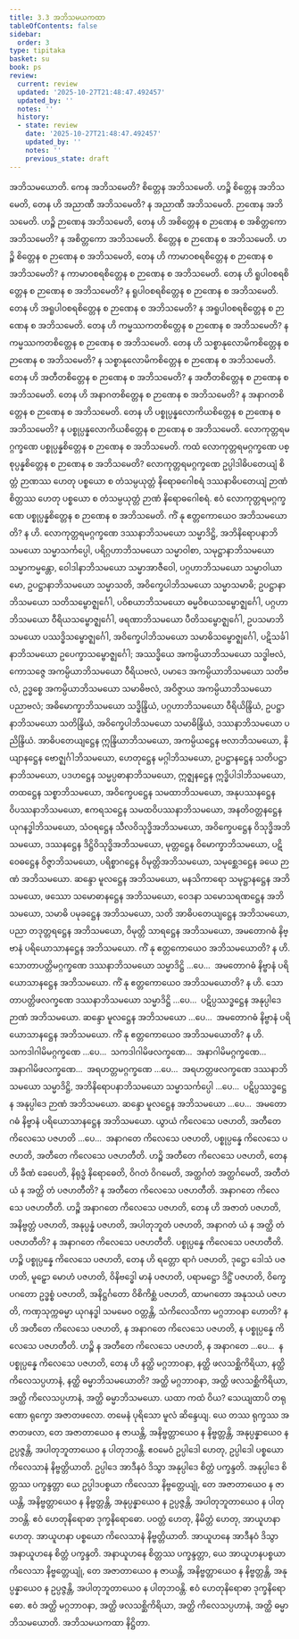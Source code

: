 ```yaml
---
title: 3.3 အဘိသမယကထာ
tableOfContents: false
sidebar:
  order: 3
type: tipitaka
basket: su
book: ps
review:
  current: review
  updated: '2025-10-27T21:48:47.492457'
  updated_by: ''
  notes: ''
  history:
  - state: review
    date: '2025-10-27T21:48:47.492457'
    updated_by: ''
    notes: ''
    previous_state: draft
---
```



<ReviewStatus review={frontmatter.review} showDetails={true} />

<HypothesisAnnotation frontmatter={frontmatter} />

<DynamicBreadcrumb />

<Division number="19" book="ps" e="ch" v="26" p="304">

<Paragraph number="1815" book="ps">
<Emphasis>အဘိသမယော</Emphasis>တိ. ကေန အဘိသမေတိ? စိတ္တေန အဘိသမေတိ.
</Paragraph>

<Paragraph number="1816" book="ps">
ဟဉ္စိ စိတ္တေန အဘိသမေတိ, တေန ဟိ အညာဏီ အဘိသမေတိ? န အညာဏီ အဘိသမေတိ. ဉာဏေန အဘိသမေတိ.
</Paragraph>

<Paragraph number="1817" book="ps">
ဟဉ္စိ ဉာဏေန အဘိသမေတိ, တေန ဟိ အစိတ္တေန စ ဉာဏေန စ အစိတ္တကော အဘိသမေတိ? န အစိတ္တကော အဘိသမေတိ. စိတ္တေန စ ဉာဏေန စ အဘိသမေတိ.
</Paragraph>

<Paragraph number="1818" book="ps">
ဟဉ္စိ စိတ္တေန စ ဉာဏေန စ အဘိသမေတိ, တေန ဟိ ကာမာဝစရစိတ္တေန စ ဉာဏေန စ အဘိသမေတိ? န ကာမာဝစရစိတ္တေန စ ဉာဏေန စ အဘိသမေတိ.
</Paragraph>

<Paragraph number="1819" book="ps">
တေန ဟိ ရူပါဝစရစိတ္တေန စ ဉာဏေန စ အဘိသမေတိ? န ရူပါဝစရစိတ္တေန စ ဉာဏေန စ အဘိသမေတိ.
</Paragraph>

<Paragraph number="1820" book="ps">
တေန ဟိ အရူပါဝစရစိတ္တေန စ ဉာဏေန စ အဘိသမေတိ? န အရူပါဝစရစိတ္တေန စ ဉာဏေန စ အဘိသမေတိ.
</Paragraph>

<Paragraph number="1821" book="ps">
တေန ဟိ ကမ္မဿကတစိတ္တေန စ ဉာဏေန စ အဘိသမေတိ? န ကမ္မဿကတစိတ္တေန စ ဉာဏေန စ အဘိသမေတိ.
</Paragraph>

<Paragraph number="1822" book="ps">
တေန ဟိ သစ္စာနုလောမိကစိတ္တေန စ ဉာဏေန စ အဘိသမေတိ? န သစ္စာနုလောမိကစိတ္တေန စ ဉာဏေန စ အဘိသမေတိ.
</Paragraph>

<Paragraph number="1823" book="ps">
တေန ဟိ အတီတစိတ္တေန စ ဉာဏေန စ အဘိသမေတိ? န အတီတစိတ္တေန စ ဉာဏေန စ အဘိသမေတိ.
</Paragraph>

<Paragraph number="1824" book="ps">
တေန ဟိ အနာဂတစိတ္တေန စ ဉာဏေန စ အဘိသမေတိ? န အနာဂတစိတ္တေန စ ဉာဏေန စ အဘိသမေတိ.
</Paragraph>

<Paragraph number="1825" book="ps">
တေန ဟိ ပစ္စုပ္ပန္နလောကိယစိတ္တေန စ ဉာဏေန စ အဘိသမေတိ? န ပစ္စုပ္ပန္နလောကိယစိတ္တေန စ ဉာဏေန စ အဘိသမေတိ. လောကုတ္တရမဂ္ဂက္ခဏေ ပစ္စုပ္ပန္နစိတ္တေန စ ဉာဏေန စ အဘိသမေတိ.
</Paragraph>

<Paragraph number="1826" book="ps">
ကထံ လောကုတ္တရမဂ္ဂက္ခဏေ ပစ္စုပ္ပန္နစိတ္တေန စ ဉာဏေန စ အဘိသမေတိ? လောကုတ္တရမဂ္ဂက္ခဏေ ဥပ္ပါဒါဓိပတေယျံ စိတ္တံ ဉာဏဿ ဟေတု ပစ္စယော စ တံသမ္ပယုတ္တံ နိရောဓဂေါစရံ ဒဿနာဓိပတေယျံ ဉာဏံ စိတ္တဿ ဟေတု ပစ္စယော စ တံသမ္ပယုတ္တံ ဉာဏံ နိရောဓဂေါစရံ. ဧဝံ လောကုတ္တရမဂ္ဂက္ခဏေ ပစ္စုပ္ပန္နစိတ္တေန စ ဉာဏေန စ အဘိသမေတိ.
</Paragraph>

</Division>
<Division number="20" book="ps" e="ch" v="26" p="310">

<Paragraph number="1827" book="ps">
ကိံ နု ဧတ္တကောယေဝ အဘိသမယောတိ? န ဟိ. လောကုတ္တရမဂ္ဂက္ခဏေ ဒဿနာဘိသမယော သမ္မာဒိဋ္ဌိ, အဘိနိရောပနာဘိသမယော သမ္မာသင်္ကပ္ပေါ, ပရိဂ္ဂဟာဘိသမယော သမ္မာဝါစာ, သမုဋ္ဌာနာဘိသမယော သမ္မာကမ္မန္တော, ဝေါဒါနာဘိသမယော သမ္မာအာဇီဝေါ, ပဂ္ဂဟာဘိသမယော သမ္မာဝါယာမော, ဥပဋ္ဌာနာဘိသမယော သမ္မာသတိ, အဝိက္ခေပါဘိသမယော သမ္မာသမာဓိ; ဥပဋ္ဌာနာဘိသမယော သတိသမ္ဗောဇ္ဈင်္ဂေါ, ပဝိစယာဘိသမယော ဓမ္မဝိစယသမ္ဗောဇ္ဈင်္ဂေါ, ပဂ္ဂဟာဘိသမယော ဝီရိယသမ္ဗောဇ္ဈင်္ဂေါ, ဖရဏာဘိသမယော ပီတိသမ္ဗောဇ္ဈင်္ဂေါ, ဥပသမာဘိသမယော ပဿဒ္ဓိသမ္ဗောဇ္ဈင်္ဂေါ, အဝိက္ခေပါဘိသမယော သမာဓိသမ္ဗောဇ္ဈင်္ဂေါ, ပဋိသင်္ခါနာဘိသမယော ဥပေက္ခာသမ္ဗောဇ္ဈင်္ဂေါ; အဿဒ္ဓိယေ အကမ္ပိယာဘိသမယော သဒ္ဓါဗလံ, ကောသဇ္ဇေ အကမ္ပိယာဘိသမယော ဝီရိယဗလံ, ပမာဒေ အကမ္ပိယာဘိသမယော သတိဗလံ, ဥဒ္ဓစ္စေ အကမ္ပိယာဘိသမယော သမာဓိဗလံ, အဝိဇ္ဇာယ အကမ္ပိယာဘိသမယော ပညာဗလံ; အဓိမောက္ခာဘိသမယော သဒ္ဓိန္ဒြိယံ, ပဂ္ဂဟာဘိသမယော ဝီရိယိန္ဒြိယံ, ဥပဋ္ဌာနာဘိသမယော သတိန္ဒြိယံ, အဝိက္ခေပါဘိသမယော သမာဓိန္ဒြိယံ, ဒဿနာဘိသမယော ပညိန္ဒြိယံ. အာဓိပတေယျဋ္ဌေန ဣန္ဒြိယာဘိသမယော, အကမ္ပိယဋ္ဌေန ဗလာဘိသမယော, နိယျာနဋ္ဌေန ဗောဇ္ဈင်္ဂါဘိသမယော, ဟေတုဋ္ဌေန မဂ္ဂါဘိသမယော, ဥပဋ္ဌာနဋ္ဌေန သတိပဋ္ဌာနာဘိသမယော, ပဒဟဋ္ဌေန သမ္မပ္ပဓာနာဘိသမယော, ဣဇ္ဈနဋ္ဌေန ဣဒ္ဓိပါဒါဘိသမယော, တထဋ္ဌေန သစ္စာဘိသမယော, အဝိက္ခေပဋ္ဌေန သမထာဘိသမယော, အနုပဿနဋ္ဌေန ဝိပဿနာဘိသမယော, ဧကရသဋ္ဌေန သမထဝိပဿနာဘိသမယော, အနတိဝတ္တနဋ္ဌေန ယုဂနဒ္ဓါဘိသမယော, သံဝရဋ္ဌေန သီလဝိသုဒ္ဓိအဘိသမယော, အဝိက္ခေပဋ္ဌေန ဝိသုဒ္ဓိအဘိသမယော, ဒဿနဋ္ဌေန ဒိဋ္ဌိဝိသုဒ္ဓိအဘိသမယော, မုတ္တဋ္ဌေန ဝိမောက္ခာဘိသမယော, ပဋိဝေဓဋ္ဌေန ဝိဇ္ဇာဘိသမယော, ပရိစ္စာဂဋ္ဌေန ဝိမုတ္တိအဘိသမယော, သမုစ္ဆေဒဋ္ဌေန ခယေ ဉာဏံ အဘိသမယော. ဆန္ဒော မူလဋ္ဌေန အဘိသမယော, မနသိကာရော သမုဋ္ဌာနဋ္ဌေန အဘိသမယော, ဖဿော သမောဓာနဋ္ဌေန အဘိသမယော, ဝေဒနာ သမောသရဏဋ္ဌေန အဘိသမယော, သမာဓိ ပမုခဋ္ဌေန အဘိသမယော, သတိ အာဓိပတေယျဋ္ဌေန အဘိသမယော, ပညာ တဒုတ္တရဋ္ဌေန အဘိသမယော, ဝိမုတ္တိ သာရဋ္ဌေန အဘိသမယော, အမတောဂဓံ နိဗ္ဗာနံ ပရိယောသာနဋ္ဌေန အဘိသမယော.
</Paragraph>

</Division>
<Division number="21" book="ps" e="ch" v="26" p="311">

<Paragraph number="1828" book="ps">
ကိံ နု ဧတ္တကောယေဝ အဘိသမယောတိ? န ဟိ. သောတာပတ္တိမဂ္ဂက္ခဏေ ဒဿနာဘိသမယော သမ္မာဒိဋ္ဌိ …ပေ…  အမတောဂဓံ နိဗ္ဗာနံ ပရိယောသာနဋ္ဌေန အဘိသမယော.
</Paragraph>

<Paragraph number="1829" book="ps">
ကိံ နု ဧတ္တကောယေဝ အဘိသမယောတိ? န ဟိ. သောတာပတ္တိဖလက္ခဏေ ဒဿနာဘိသမယော သမ္မာဒိဋ္ဌိ …ပေ…  ပဋိပ္ပဿဒ္ဓဋ္ဌေန အနုပ္ပါဒေ ဉာဏံ အဘိသမယော. ဆန္ဒော မူလဋ္ဌေန အဘိသမယော …ပေ…  အမတောဂဓံ နိဗ္ဗာနံ ပရိယောသာနဋ္ဌေန အဘိသမယော.
</Paragraph>

<Paragraph number="1830" book="ps">
ကိံ နု ဧတ္တကောယေဝ အဘိသမယောတိ? န ဟိ. သကဒါဂါမိမဂ္ဂက္ခဏေ …ပေ…  သကဒါဂါမိဖလက္ခဏေ…  အနာဂါမိမဂ္ဂက္ခဏေ…  အနာဂါမိဖလက္ခဏေ…  အရဟတ္တမဂ္ဂက္ခဏေ …ပေ…  အရဟတ္တဖလက္ခဏေ ဒဿနာဘိသမယော သမ္မာဒိဋ္ဌိ, အဘိနိရောပနာဘိသမယော သမ္မာသင်္ကပ္ပေါ …ပေ…  ပဋိပ္ပဿဒ္ဓဋ္ဌေန အနုပ္ပါဒေ ဉာဏံ အဘိသမယော. ဆန္ဒော မူလဋ္ဌေန အဘိသမယော …ပေ…  အမတောဂဓံ နိဗ္ဗာနံ ပရိယောသာနဋ္ဌေန အဘိသမယော.
</Paragraph>

<Paragraph number="1831" book="ps">
ယွာယံ ကိလေသေ ပဇဟတိ, အတီတေ ကိလေသေ ပဇဟတိ …ပေ…  အနာဂတေ ကိလေသေ ပဇဟတိ, ပစ္စုပ္ပန္နေ ကိလေသေ ပဇဟတိ, အတီတေ ကိလေသေ ပဇဟတီတိ. ဟဉ္စိ အတီတေ ကိလေသေ ပဇဟတိ, တေန ဟိ ခီဏံ ခေပေတိ, နိရုဒ္ဓံ နိရောဓေတိ, ဝိဂတံ ဝိဂမေတိ, အတ္ထင်္ဂတံ အတ္ထင်္ဂမေတိ, အတီတံ ယံ န အတ္ထိ တံ ပဇဟတီတိ? န အတီတေ ကိလေသေ ပဇဟတီတိ. အနာဂတေ ကိလေသေ ပဇဟတီတိ. ဟဉ္စိ အနာဂတေ ကိလေသေ ပဇဟတိ, တေန ဟိ အဇာတံ ပဇဟတိ, အနိဗ္ဗတ္တံ ပဇဟတိ, အနုပ္ပန္နံ ပဇဟတိ, အပါတုဘူတံ ပဇဟတိ, အနာဂတံ ယံ န အတ္ထိ တံ ပဇဟတီတိ? န အနာဂတေ ကိလေသေ ပဇဟတီတိ. ပစ္စုပ္ပန္နေ ကိလေသေ ပဇဟတီတိ. ဟဉ္စိ ပစ္စုပ္ပန္နေ ကိလေသေ ပဇဟတိ, တေန ဟိ ရတ္တော ရာဂံ ပဇဟတိ, ဒုဋ္ဌော ဒေါသံ ပဇဟတိ, မူဠှော မောဟံ ပဇဟတိ, ဝိနိဗဒ္ဓေါ မာနံ ပဇဟတိ, ပရာမဋ္ဌော ဒိဋ္ဌိံ ပဇဟတိ, ဝိက္ခေပဂတော ဥဒ္ဓစ္စံ ပဇဟတိ, အနိဋ္ဌင်္ဂတော ဝိစိကိစ္ဆံ ပဇဟတိ, ထာမဂတော အနုသယံ ပဇဟတိ, ကဏှသုက္ကဓမ္မာ ယုဂနဒ္ဓါ သမမေဝ ဝတ္တန္တိ, သံကိလေသိကာ မဂ္ဂဘာဝနာ ဟောတိ?
</Paragraph>

<Paragraph number="1832" book="ps">
န ဟိ အတီတေ ကိလေသေ ပဇဟတိ, န အနာဂတေ ကိလေသေ ပဇဟတိ, န ပစ္စုပ္ပန္နေ ကိလေသေ ပဇဟတီတိ. ဟဉ္စိ န အတီတေ ကိလေသေ ပဇဟတိ, န အနာဂတေ …ပေ…  န ပစ္စုပ္ပန္နေ ကိလေသေ ပဇဟတိ, တေန ဟိ နတ္ထိ မဂ္ဂဘာဝနာ, နတ္ထိ ဖလသစ္ဆိကိရိယာ, နတ္ထိ ကိလေသပ္ပဟာနံ, နတ္ထိ ဓမ္မာဘိသမယောတိ? အတ္ထိ မဂ္ဂဘာဝနာ, အတ္ထိ ဖလသစ္ဆိကိရိယာ, အတ္ထိ ကိလေသပ္ပဟာနံ, အတ္ထိ ဓမ္မာဘိသမယော. ယထာ ကထံ ဝိယ? သေယျထာပိ တရုဏော ရုက္ခော အဇာတဖလော. တမေနံ ပုရိသော မူလံ ဆိန္ဒေယျ. ယေ တဿ ရုက္ခဿ အဇာတဖလာ, တေ အဇာတာယေဝ န ဇာယန္တိ, အနိဗ္ဗတ္တာယေဝ န နိဗ္ဗတ္တန္တိ, အနုပ္ပန္နာယေဝ န ဥပ္ပဇ္ဇန္တိ, အပါတုဘူတာယေဝ န ပါတုဘဝန္တိ. ဧဝမေဝံ ဥပ္ပါဒေါ ဟေတု, ဥပ္ပါဒေါ ပစ္စယော ကိလေသာနံ နိဗ္ဗတ္တိယာတိ. ဥပ္ပါဒေ အာဒီနဝံ ဒိသွာ အနုပ္ပါဒေ စိတ္တံ ပက္ခန္ဒတိ. အနုပ္ပါဒေ စိတ္တဿ ပက္ခန္ဒတ္တာ ယေ ဥပ္ပါဒပစ္စယာ ကိလေသာ နိဗ္ဗတ္တေယျုံ, တေ အဇာတာယေဝ န ဇာယန္တိ, အနိဗ္ဗတ္တာယေဝ န နိဗ္ဗတ္တန္တိ, အနုပ္ပန္နာယေဝ န ဥပ္ပဇ္ဇန္တိ, အပါတုဘူတာယေဝ န ပါတုဘဝန္တိ. ဧဝံ ဟေတုနိရောဓာ ဒုက္ခနိရောဓော. ပဝတ္တံ ဟေတု, နိမိတ္တံ ဟေတု, အာယူဟနာ ဟေတု. အာယူဟနာ ပစ္စယော ကိလေသာနံ နိဗ္ဗတ္တိယာတိ. အာယူဟနေ အာဒီနဝံ ဒိသွာ အနာယူဟနေ စိတ္တံ ပက္ခန္ဒတိ. အနာယူဟနေ စိတ္တဿ ပက္ခန္ဒတ္တာ, ယေ အာယူဟနပစ္စယာ ကိလေသာ နိဗ္ဗတ္တေယျုံ, တေ အဇာတာယေဝ န ဇာယန္တိ, အနိဗ္ဗတ္တာယေဝ န နိဗ္ဗတ္တန္တိ, အနုပ္ပန္နာယေဝ န ဥပ္ပဇ္ဇန္တိ, အပါတုဘူတာယေဝ န ပါတုဘဝန္တိ. ဧဝံ ဟေတုနိရောဓာ ဒုက္ခနိရောဓော. ဧဝံ အတ္ထိ မဂ္ဂဘာဝနာ, အတ္ထိ ဖလသစ္ဆိကိရိယာ, အတ္ထိ ကိလေသပ္ပဟာနံ, အတ္ထိ ဓမ္မာဘိသမယောတိ.

</Paragraph>
</Division>

<Paragraph number="1833" type="center" book="ps">
အဘိသမယကထာ နိဋ္ဌိတာ.
</Paragraph>